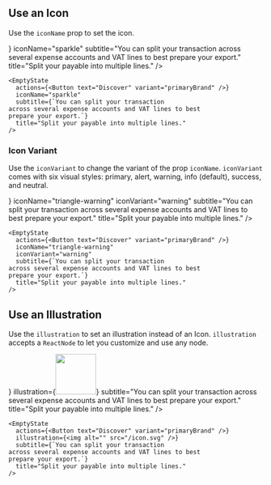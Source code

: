 
## Use an Icon

Use the `iconName` prop to set the icon.

<Preview>
  <EmptyState
    actions={<Button text="Discover" variant="primaryBrand" />}
    iconName="sparkle"
    subtitle="You can split your transaction across several  expense accounts and VAT lines to best prepare your export."
    title="Split your payable into multiple lines."
  />
</Preview>

```tsx sandbox
<EmptyState
  actions={<Button text="Discover" variant="primaryBrand" />}
  iconName="sparkle"
  subtitle={`You can split your transaction
across several expense accounts and VAT lines to best
prepare your export.`}
  title="Split your payable into multiple lines."
/>
```

### Icon Variant

Use the `iconVariant` to change the variant of the prop `iconName`.
`iconVariant` comes with six visual styles: primary, alert, warning, info (default), success, and neutral.

<Preview>
  <EmptyState
    actions={<Button text="Discover" variant="primaryBrand" />}
    iconName="triangle-warning"
    iconVariant="warning"
    subtitle="You can split your transaction across several  expense accounts and VAT lines to best prepare your export."
    title="Split your payable into multiple lines."
  />
</Preview>

```tsx sandbox
<EmptyState
  actions={<Button text="Discover" variant="primaryBrand" />}
  iconName="triangle-warning"
  iconVariant="warning"
  subtitle={`You can split your transaction
across several expense accounts and VAT lines to best
prepare your export.`}
  title="Split your payable into multiple lines."
/>
```

## Use an Illustration

Use the `illustration` to set an illustration instead of an Icon.
`illustration` accepts a `ReactNode` to let you customize and use any node.

<Preview>
  <EmptyState
    actions={<Button text="Discover" variant="primaryBrand" />}
    illustration={<img width="80px" alt="" src="/icon.svg" />}
    subtitle="You can split your transaction across several  expense accounts and VAT lines to best prepare your export."
    title="Split your payable into multiple lines."
  />
</Preview>

```tsx sandbox
<EmptyState
  actions={<Button text="Discover" variant="primaryBrand" />}
  illustration={<img alt="" src="/icon.svg" />}
  subtitle={`You can split your transaction
across several expense accounts and VAT lines to best
prepare your export.`}
  title="Split your payable into multiple lines."
/>
```
